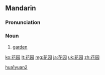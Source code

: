 ==Mandarin==
{{zh-hanzi-box|[[花]][[园]]|[[花園]]}}

===Pronunciation===
{{Pinyin-IPA|huāyuán|a=Zh-huayuán.ogg}}

===Noun===
{{cmn-noun|s|pin=huāyuán|pint=hua1yuan2|tra=花園|sim=花园|rs=艸04}}

# {{context|Elementary Mandarin|lang=cmn|sc=Hans|sort=hua1yuan2}} [[garden]]

[[Category:cmn:Horticulture in simplified script|hua1yuan2]]

[[ko:花园]]
[[lt:花园]]
[[mg:花园]]
[[ja:花园]]
[[uk:花园]]
[[zh:花园]]